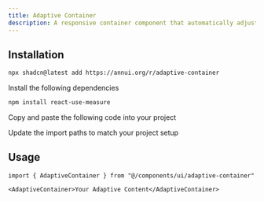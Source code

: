 ```yaml
---
title: Adaptive Container
description: A responsive container component that automatically adjusts its dimensions based on content and viewport size.
---
```


<ComponentPreview
  name="adaptive-container-demo"
  description="A component that allows you to create an adaptive container."
/>

## Installation

<ComponentInstall>

<CLIInstall>
  
```bash
npx shadcn@latest add https://annui.org/r/adaptive-container
```

</CLIInstall>

<ManualInstall>

<Steps>

<Step>

Install the following dependencies

</Step>

```bash
npm install react-use-measure
```

<Step>

Copy and paste the following code into your project

</Step>

<ComponentSource name="adaptive-container" />

<Step>

Update the import paths to match your project setup

</Step>

</Steps>

</ManualInstall>

</ComponentInstall>

## Usage

```tsx
import { AdaptiveContainer } from "@/components/ui/adaptive-container"
```

```tsx
<AdaptiveContainer>Your Adaptive Content</AdaptiveContainer>
```
